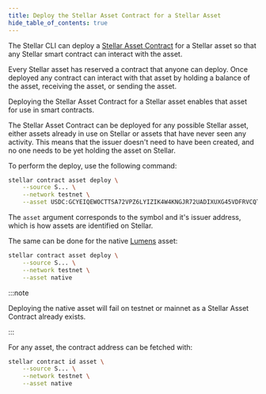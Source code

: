 ```yaml
---
title: Deploy the Stellar Asset Contract for a Stellar Asset
hide_table_of_contents: true
---
```


The Stellar CLI can deploy a [Stellar Asset Contract] for a Stellar asset so that any Stellar smart contract can interact with the asset.

Every Stellar asset has reserved a contract that anyone can deploy. Once deployed any contract can interact with that asset by holding a balance of the asset, receiving the asset, or sending the asset.

Deploying the Stellar Asset Contract for a Stellar asset enables that asset for use in smart contracts.

The Stellar Asset Contract can be deployed for any possible Stellar asset, either assets already in use on Stellar or assets that have never seen any activity. This means that the issuer doesn't need to have been created, and no one needs to be yet holding the asset on Stellar.

To perform the deploy, use the following command:

```bash
stellar contract asset deploy \
    --source S... \
    --network testnet \
    --asset USDC:GCYEIQEWOCTTSA72VPZ6LYIZIK4W4KNGJR72UADIXUXG45VDFRVCQTYE
```

The `asset` argument corresponds to the symbol and it's issuer address, which is how assets are identified on Stellar.

The same can be done for the native [Lumens] asset:

```bash
stellar contract asset deploy \
    --source S... \
    --network testnet \
    --asset native
```

:::note

Deploying the native asset will fail on testnet or mainnet as a Stellar Asset Contract already exists.

:::

For any asset, the contract address can be fetched with:

```bash
stellar contract id asset \
    --source S... \
    --network testnet \
    --asset native
```

[stellar asset contract]: ../../../tokens/issued/stellar-asset-contract.mdx
[lumens]: ../../../learn/fundamentals/lumens.mdx
[sep-41]: https://github.com/stellar/stellar-protocol/blob/master/ecosystem/sep-0041.md
[`soroban_sdk::token`]: https://docs.rs/soroban-sdk/latest/soroban_sdk/token/
[`token::tokenclient`]: https://docs.rs/soroban-sdk/latest/soroban_sdk/token/struct.TokenClient.html
[`token::stellarassetclient`]: https://docs.rs/soroban-sdk/latest/soroban_sdk/token/struct.StellarAssetClient.html

